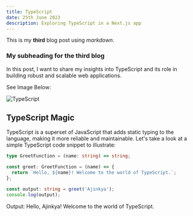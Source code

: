 ```yaml
---
title: TypeScript
date: 25th June 2023
description: Exploring TypeScript in a Next.js app
---
```


This is my **third** blog post using *markdown*.

### My subheading for the third blog

In this post, I want to share my insights into TypeScript and its role in building robust and scalable web applications.

See Image Below:

![TypeScript](/img/ts.webp)

## TypeScript Magic

TypeScript is a superset of JavaScript that adds static typing to the language, making it more reliable and maintainable. Let's take a look at a simple TypeScript code snippet to illustrate:

```typescript
type GreetFunction = (name: string) => string;

const greet: GreetFunction = (name) => {
  return `Hello, ${name}! Welcome to the world of TypeScript.`;
};

const output: string = greet('Ajinkya');
console.log(output);
```

Output: Hello, Ajinkya! Welcome to the world of TypeScript.


